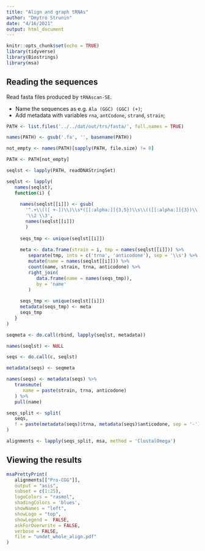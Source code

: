 ```yaml
---
title: "Align and graph tRNAs"
author: "Dmytro Strunin"
date: "4/16/2021"
output: html_document
---
```


```r
knitr::opts_chunk$set(echo = TRUE)
library(tidyverse)
library(Biostrings)
library(msa)
```

## Reading the sequences

Read fasta files produced by `tRNAscan-SE`.

- Name the sequences as e.g. `Ala (GGC) (GGC) (+)`;
- Add metadata with variables `rna`, `antCodone`, `strand`, `strain`;

```r
PATH <- list.files('../../dat/out/trs/fasta/', full.names = TRUE)

names(PATH) <- gsub('.fa', '', basename(PATH))

not_empty <- names(PATH)[sapply(PATH, file.size) != 0]

PATH <- PATH[not_empty]

seqlst <- lapply(PATH, readDNAStringSet)

seqlst <- lapply(
   names(seqlst),
   function(i) {
      
     names(seqlst[[i]]) <- gsub(
       '^.+\\(([ +-])\\)\\s*([[:alpha:]]{3,5})\\s\\(([[:alpha:]]{3})\\).*$', 
       '\\2 \\3', 
       names(seqlst[[i]])
       )
     
     seqs_tmp <- unique(seqlst[[i]])
     
     meta <- data.frame(strain = i, tmp = names(seqlst[[i]])) %>%
        separate(tmp, into = c('trna', 'anticodone'), sep = '\\s') %>%
        mutate(name = names(seqlst[[i]])) %>%
        count(name, strain, trna, anticodone) %>%
        right_join(
           data.frame(name = names(seqs_tmp)), 
           by = 'name'
        )
        
     seqs_tmp <- unique(seqlst[[i]])
     metadata(seqs_tmp) <- meta
     seqs_tmp
   }
)

seqmeta <- do.call(rbind, lapply(seqlst, metadata))

names(seqlst) <- NULL

seqs <- do.call(c, seqlst)

metadata(seqs) <- seqmeta

names(seqs) <- metadata(seqs) %>%
   transmute(
      name = paste(strain, trna, anticodone)
   ) %>%
   pull(name)

seqs_split <- split(
   seqs, 
   f = paste(metadata(seqs)$trna, metadata(seqs)$anticodone, sep = '-')
)

alignments <- lapply(seqs_split, msa, method = 'ClustalOmega')
```

## Viewing the results

```r
msaPrettyPrint(
   alignments[["Pro-CGG"]], 
   output = "asis", 
   subset = c(1:25),
   logoColors = "rasmol",
   shadingColors = 'blues',
   showNames = "left", 
   showLogo = "top", 
   showLegend =  FALSE,
   askForOverwrite = FALSE, 
   verbose = FALSE, 
   file = "undet_whole_align.pdf"
)
```

